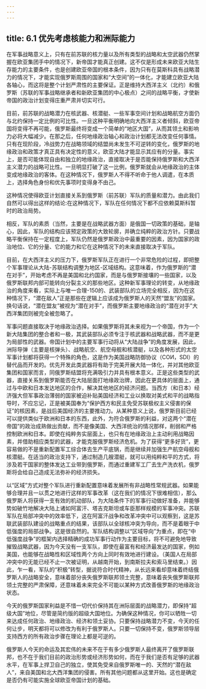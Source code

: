 ```yaml
---
---
---
```

title: 6.1 优先考虑核能力和洲际能力
---



在军事战略意义上，只有在前苏联的核力量以及所有类型的战略和太空武器仍然掌握在欧亚集团手中的情况下，新帝国才能真正创建。这不仅是形成未来欧亚大陆生存能力的主要条件，也是创建欧亚帝国的根本条件，因为只有在莫斯科具有战略潜力的情况下，才能实现俄罗斯周围的国家和“大空间”的一体化，才能建立欧亚大陆各轴心，而这将是整个计划严肃性的主要保证。正是维持大西洋主义（北约）和俄罗斯（苏联的军事战略继承者和新欧亚集团的中心极点）之间的战略平衡，才使新帝国的政治计划变得庄重严肃并切实可行。

目前，前苏联的战略潜力在核武器、核潜艇、一些军事空间计划和战略航空方面仍与北约保持一定比例的可比性。一旦这种平衡明确地向大西洋主义者倾斜，欧亚帝国将变得不再可能，俄罗斯最终将变成一个简单的“地区大国”，从而其领土和影响力必将大幅减少。在那之后，任何地缘政治轴心和政治计划都无法改变任何事情。只有在现阶段，冷战势力在战略领域的结盟尚未发生不可逆转的变化，俄罗斯的地缘政治和政策才真正具有决定性的意义，欧亚大陆才能显示其应有的分量。事实上，是否可能体现自由和独立的地缘政治，直接取决于是否能保持俄罗斯和大西洋主义潜力的战略可比性。一旦明显打破了这一比例，俄罗斯就会从地缘政治的主体变成地缘政治的客体。在这种情况下，俄罗斯人不得不听命于他人调遣，在本质上，选择角色身份和优先事项时变得身不由己。

这种情况使得欧亚计划直接关系到俄罗斯（前苏联）军队的质量和潜力。由此我们自然可以得出这样的结论:在这种情况下，军队在任何情况下都不应依赖莫斯科暂时的政治局势。

相反，军队的素质（当然，主要是在战略武器方面）是俄国一切政策的基础，是轴心，因此，军队的结构应该预定政策的大致轮廓，并确立纯粹的政治方针。只要战略平衡保持在一定程度上，军队仍然是俄罗斯政治中最重要的因素，因为国家的政治地位、它的分量、它的能力和它在这种情况下的未来直接取决于军队。

目前，在大西洋主义的压力下，俄罗斯军队正在进行一个非常危险的过程，即把整个军事理论从大陆-苏联结构调整为地区-区域结构。这意味着，作为俄罗斯的“潜在对手”，开始考虑不再是美国和北约国家，而是与俄罗斯接壤的一些国家，以及俄罗斯联邦内部可能转向分裂主义的那些地区。这种新军事理论的转变，从地缘政治的角度来看，实际上与唯一合理-150的、武装部队的立场完全相反，因为在这种情况下，“潜在敌人”正是那些在逻辑上应该成为俄罗斯人的天然“盟友”的国家。换句话说，“潜在盟友”被视为“潜在对手”，而俄罗斯主要地缘政治的“潜在对手”大西洋集团则被完全被忽略了。

军事问题直接取决于地缘政治选择。如果俄罗斯将其未来视为一个帝国，作为一个新大陆集团的整合者和一极，其武装部队必须专注于核武器和战略武器，而不是更为局部性的武器。帝国计划中的主要军事行动将从“大陆战争”的角度发展，因此，洲际导弹（主要是核弹头）、战略航空、航空母舰和核潜艇，以及各种形式的太空军事计划都将获得一个特殊的角色，这是作为美国战略防御协议（СОИ，SDI）的替代品而开发的。优先开发此类武器将有助于完美开展大陆一体化，并对其他欧亚集团和国家而言，同俄罗斯结盟将充满吸引力并具有根本意义。正是这些类型的武器，直接关系到俄罗斯能否在大陆层面打地缘政治牌，因此在更具体的层面上，通过与中欧和日本发达地区的合作，解决其他地区的经济问题。当西方（和日本）经济强大但军事政治薄弱的国家被迫补贴美国经济和工业以换取对美式和平的战略指导时，不应忘记，正是被美国奉为“保护西方和民主免受苏联极权主义侵害的保证”的核因素，是战后美国经济的主要推动力。从某种意义上说，俄罗斯目前已经可以提供类似于欧洲和日本的东西，此外，为符合俄罗斯的利益，对这两个“潜在帝国”的政治成熟做出贡献，而不是像美国、大西洋统治的情况那样，削弱和严格控制欧洲和日本。即使在纯粹务实层面上，也只有在地缘政治上主动利用战略因素，并借助相应类型的武器，才能克服俄罗斯经济危机。为了获得“更多好货”，更容易做的不是重新配置军工综合体去生产平底锅，而是继续并加强生产航空母舰和核潜艇。在适当的政治支持下，通过制造几艘潜艇，就可以用纯粹和平的方式，将涉及若干国家的整体发达工业带到俄罗斯，而通过重建军工厂去生产洗衣机，俄罗斯将会给自己造成无法弥补的经济损失。

以“区域”方式对整个军队进行重新配置意味着发展所有非战略性常规武器。如果能够合理并且一以贯之地进行这样的军事改革（这在我们的情况下很难相信），那么俄罗斯人将获得一支有效的机动部队，为大陆条件下的军事行动做好准备，并能够势如破竹地解决大陆上诸如阿富汗、塔吉克斯坦或车臣那样规模的军事冲突。苏联军队在局部冲突中的效率低下，这在阿富汗战争和改革冲突中可以观察到，这是苏联武装部队建设的战略重点的结果，该部队以全球核冲突为导向，而不是着眼于中低强度的局部战争。这是很自然的。军队结构调整以“区域导向”为重点，即在“中低强度战争”的框架内选择精确的成功军事行动作为主要目标，将不可避免地导致摧毁战略武器，因为今天没有一支军队，即使在最富有和经济最发达的国家，例如美国，也能够在战略性和区域性两个方向上同时有效地进行建设。（美国人在局部冲突中的无能已经不止一次被证明，从越南开始，到南斯拉夫和索马里结束。）因此，乍一看，军队的“积极”转型，据说符合时代精神，从长远来看却意味着终结俄罗斯人的战略安全，意味着部分丧失俄罗斯联邦领土完整，意味着丧失俄罗斯联邦领土完整的严肃保障，还意味着未来完全不可能以某种方式改善俄罗斯的地缘政治状态。

今天的俄罗斯国家利益是不惜一切代价保持其在洲际层面的战略潜力，即保持“超级大国”地位，尽管是简约版的超级大国地位。为确保这种情况，你可以牺牲一切来达成任何政治、地缘政治、经济和领土妥协。只要保持战略潜力不变，今天的任何让步，明天都将可以修改为有利于俄罗斯人。只要一切保持不变，俄罗斯领导层支持西方的所有政治步骤在理论上都是可逆的。

俄罗斯人今天的命运及其宏伟的未来不在于有多少俄罗斯人最终离开了俄罗斯联邦，也不在于我们目前的政治形势或经济形势如何，而在于我们是否有足够的武器水平，在军事上捍卫自己的独立，使其免受来自俄罗斯唯一的、天然的“潜在敌人”，来自美国和北大西洋集团的侵害。所有其他问题都从这里开始。这也是确定是否仍有可能实施全球欧亚帝国计划的基础。
